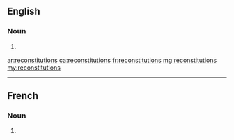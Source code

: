 ==English==

===Noun===
{{head|en|noun plural form}}

# {{plural of|reconstitution|lang=en}}

[[ar:reconstitutions]]
[[ca:reconstitutions]]
[[fr:reconstitutions]]
[[mg:reconstitutions]]
[[my:reconstitutions]]

----

==French==

===Noun===
{{head|fr|noun plural form|g=f}}

# {{plural of|reconstitution|lang=fr}}
{{rfc-auto}}
